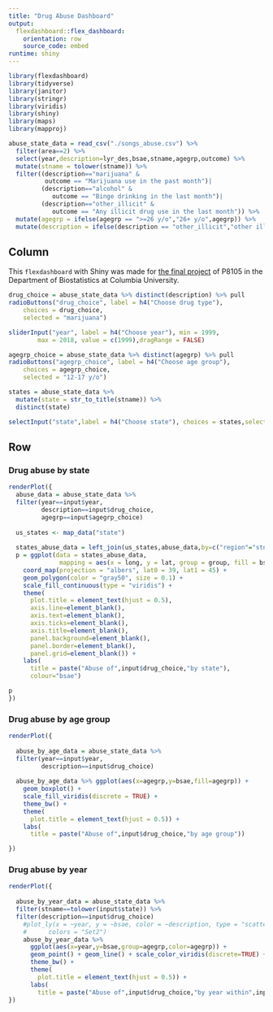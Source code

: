 ```yaml
---
title: "Drug Abuse Dashboard"
output: 
  flexdashboard::flex_dashboard:
    orientation: row
    source_code: embed
runtime: shiny
---
```


```r
library(flexdashboard)
library(tidyverse)
library(janitor)
library(stringr)
library(viridis)
library(shiny)
library(maps)
library(mapproj)
```

```r
abuse_state_data = read_csv("./songs_abuse.csv") %>%
  filter(area==2) %>%
  select(year,description=lyr_des,bsae,stname,agegrp,outcome) %>%
  mutate(stname = tolower(stname)) %>%
  filter((description=="marijuana" & 
          outcome == "Marijuana use in the past month")|
         (description=="alcohol" & 
            outcome == "Binge drinking in the last month")|
         (description=="other_illicit" & 
            outcome == "Any illicit drug use in the last month")) %>%
  mutate(agegrp = ifelse(agegrp == ">=26 y/o","26+ y/o",agegrp)) %>%
  mutate(description = ifelse(description == "other_illicit","other illicit drugs",description)) 

```

Column {.sidebar}
-----------------------------------------------------------------------
This `flexdashboard` with Shiny was made for [the final project](https://github.com/emily417417/emily417417.final.github.io) of P8105 in the Department of Biostatistics at Columbia University.

```r

drug_choice = abuse_state_data %>% distinct(description) %>% pull
radioButtons("drug_choice", label = h4("Choose drug type"),
    choices = drug_choice, 
    selected = "marijuana")

sliderInput("year", label = h4("Choose year"), min = 1999, 
        max = 2018, value = c(1999),dragRange = FALSE)

agegrp_choice = abuse_state_data %>% distinct(agegrp) %>% pull
radioButtons("agegrp_choice", label = h4("Choose age group"),
    choices = agegrp_choice, 
    selected = "12-17 y/o")

states = abuse_state_data %>% 
  mutate(state = str_to_title(stname)) %>%
  distinct(state)

selectInput("state",label = h4("Choose state"), choices = states,selected = "Alabama")

```

Row {.tabset .tabset-fade } 
-----------------------------------------------------------------------

### Drug abuse by state

```r

renderPlot({
  abuse_data = abuse_state_data %>%
  filter(year==input$year,
         description==input$drug_choice,
         agegrp==input$agegrp_choice)
  
  us_states <- map_data("state")
  
  states_abuse_data = left_join(us_states,abuse_data,by=c("region"="stname"))
  p = ggplot(data = states_abuse_data,
              mapping = aes(x = long, y = lat, group = group, fill = bsae)) +
    coord_map(projection = "albers", lat0 = 39, lat1 = 45) +
    geom_polygon(color = "gray50", size = 0.1) +
    scale_fill_continuous(type = "viridis") +
    theme(
      plot.title = element_text(hjust = 0.5),
      axis.line=element_blank(),
      axis.text=element_blank(),
      axis.ticks=element_blank(),
      axis.title=element_blank(),
      panel.background=element_blank(),
      panel.border=element_blank(),
      panel.grid=element_blank()) + 
    labs(
      title = paste("Abuse of",input$drug_choice,"by state"),
      colour="bsae")

p
})


```


### Drug abuse by age group

```r

renderPlot({ 
  
  abuse_by_age_data = abuse_state_data %>%
  filter(year==input$year,
         description==input$drug_choice) 
  
  abuse_by_age_data %>% ggplot(aes(x=agegrp,y=bsae,fill=agegrp)) + 
    geom_boxplot() + 
    scale_fill_viridis(discrete = TRUE) +
    theme_bw() +
    theme(
      plot.title = element_text(hjust = 0.5)) + 
    labs(
      title = paste("Abuse of",input$drug_choice,"by age group"))

})
```

### Drug abuse by year

```r
renderPlot({ 
  
  abuse_by_year_data = abuse_state_data %>%
  filter(stname==tolower(input$state)) %>%
  filter(description==input$drug_choice)
    #plot_ly(x = ~year, y = ~bsae, color = ~description, type = "scatter", mode = "lines",
    #      colors = "Set2") 
    abuse_by_year_data %>% 
      ggplot(aes(x=year,y=bsae,group=agegrp,color=agegrp)) + 
      geom_point() + geom_line() + scale_color_viridis(discrete=TRUE) + 
      theme_bw() +
      theme(
        plot.title = element_text(hjust = 0.5)) + 
      labs(
        title = paste("Abuse of",input$drug_choice,"by year within",input$state))
})

```
